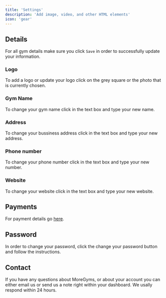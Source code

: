 ```yaml
---
title: 'Settings'
description: 'Add image, video, and other HTML elements'
icon: 'gear'
---
```



## Details
For all gym details make sure you click `Save` in order to successfully update your information.
### Logo
To add a logo or update your logo click on the grey square or the photo that is currently chosen.

### Gym Name
To change your gym name click in the text box and type your new name.
### Address
To change your bussiness address click in the text box and type your new address.
### Phone number
To change your phone number click in the text box and type your new number.
### Website
To change your website click in the text box and type your new website.

## Payments
For payment details go [here](/pages/payments).

## Password
In order to change your password, click the change your password button and follow the instructions.
## Contact
If you have any questions about MoreGyms, or about your account you can either email us or send us a note right within your dashboard. We usally respond within 24 hours.